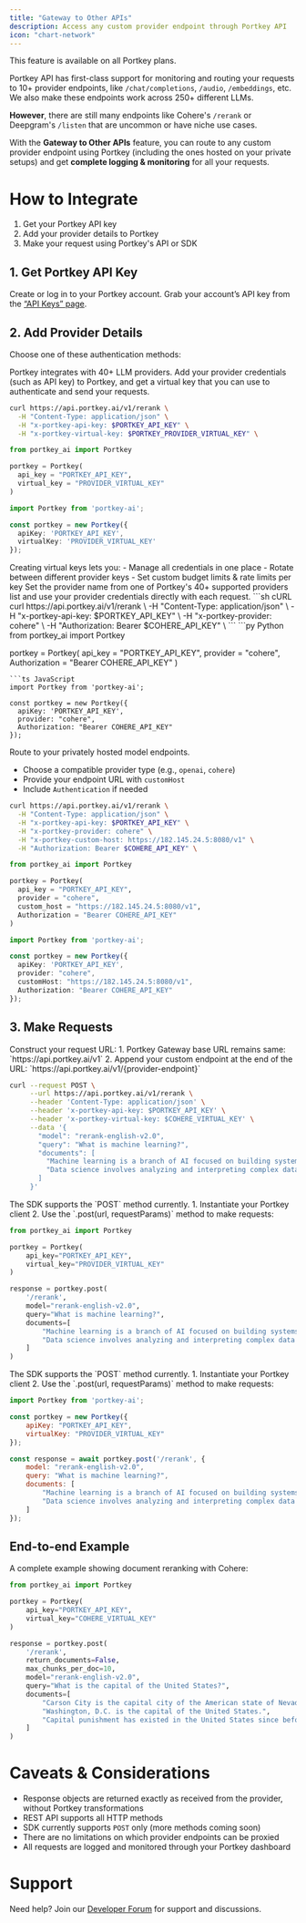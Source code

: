 ```yaml
---
title: "Gateway to Other APIs"
description: Access any custom provider endpoint through Portkey API
icon: "chart-network"
---
```

<Note>
This feature is available on all Portkey plans.
</Note>

Portkey API has first-class support for monitoring and routing your requests to 10+ provider endpoints, like `/chat/completions`, `/audio`, `/embeddings`, etc. We also make these endpoints work across 250+ different LLMs.

**However**, there are still many endpoints like Cohere's `/rerank` or Deepgram's `/listen` that are uncommon or have niche use cases.

With the **Gateway to Other APIs** feature, you can route to any custom provider endpoint using Portkey (including the ones hosted on your private setups) and get **complete logging  & monitoring** for all your requests.

# How to Integrate

1. Get your Portkey API key
2. Add your provider details to Portkey
3. Make your request using Portkey's API or SDK


## 1. Get Portkey API Key
Create or log in to your Portkey account. Grab your account’s API key from the [“API Keys” page](https://app.portkey.ai/api-keys).

## 2. Add Provider Details

Choose one of these authentication methods:

<AccordionGroup>
<Accordion title="Option 1. Generate a Virtual Key (Recommended)">
Portkey integrates with 40+ LLM providers. Add your provider credentials (such as API key) to Portkey, and get a virtual key that you can use to authenticate and send your requests.

<CodeGroup>

```sh cURL
curl https://api.portkey.ai/v1/rerank \
  -H "Content-Type: application/json" \
  -H "x-portkey-api-key: $PORTKEY_API_KEY" \
  -H "x-portkey-virtual-key: $PORTKEY_PROVIDER_VIRTUAL_KEY" \
```

```py Python
from portkey_ai import Portkey

portkey = Portkey(
  api_key = "PORTKEY_API_KEY",
  virtual_key = "PROVIDER_VIRTUAL_KEY"
)
```

```ts JavaScript
import Portkey from 'portkey-ai';

const portkey = new Portkey({
  apiKey: 'PORTKEY_API_KEY',
  virtualKey: 'PROVIDER_VIRTUAL_KEY'
});
```
</CodeGroup>
<Note>
Creating virtual keys lets you:
- Manage all credentials in one place
- Rotate between different provider keys
- Set custom budget limits & rate limits per key
</Note>
</Accordion>

<Accordion title="Option 2. Direct Provider Auth">
Set the provider name from one of Portkey's 40+ supported providers list and use your provider credentials directly with each request.

<CodeGroup>
```sh cURL
curl https://api.portkey.ai/v1/rerank \
  -H "Content-Type: application/json" \
  -H "x-portkey-api-key: $PORTKEY_API_KEY" \
  -H "x-portkey-provider: cohere" \
  -H "Authorization: Bearer $COHERE_API_KEY" \
```
```py Python
from portkey_ai import Portkey

portkey = Portkey(
  api_key = "PORTKEY_API_KEY",
  provider = "cohere",
  Authorization = "Bearer COHERE_API_KEY"
)
```
```ts JavaScript
import Portkey from 'portkey-ai';

const portkey = new Portkey({
  apiKey: 'PORTKEY_API_KEY',
  provider: "cohere",
  Authorization: "Bearer COHERE_API_KEY"
});
```
</CodeGroup>
</Accordion>
<Accordion title="Option 3. Custom Hosted Endpoint">

Route to your privately hosted model endpoints.
- Choose a compatible provider type (e.g., `openai`, `cohere`)
- Provide your endpoint URL with `customHost`
- Include `Authentication` if needed

<CodeGroup>

```sh cURL
curl https://api.portkey.ai/v1/rerank \
  -H "Content-Type: application/json" \
  -H "x-portkey-api-key: $PORTKEY_API_KEY" \
  -H "x-portkey-provider: cohere" \
  -H "x-portkey-custom-host: https://182.145.24.5:8080/v1" \
  -H "Authorization: Bearer $COHERE_API_KEY" \
```

```py Python
from portkey_ai import Portkey

portkey = Portkey(
  api_key = "PORTKEY_API_KEY",
  provider = "cohere",
  custom_host = "https://182.145.24.5:8080/v1",
  Authorization = "Bearer COHERE_API_KEY"
)
```

```ts JavaScript
import Portkey from 'portkey-ai';

const portkey = new Portkey({
  apiKey: 'PORTKEY_API_KEY',
  provider: "cohere",
  customHost: "https://182.145.24.5:8080/v1",
  Authorization: "Bearer COHERE_API_KEY"
});
```
</CodeGroup>
</Accordion>
</AccordionGroup>

## 3. Make Requests

<Tabs>
<Tab title="cURL">
Construct your request URL:
1. Portkey Gateway base URL remains same: `https://api.portkey.ai/v1`
2. Append your custom endpoint at the end of the URL: `https://api.portkey.ai/v1/{provider-endpoint}`

```bash
curl --request POST \
     --url https://api.portkey.ai/v1/rerank \
     --header 'Content-Type: application/json' \
     --header 'x-portkey-api-key: $PORTKEY_API_KEY' \
     --header 'x-portkey-virtual-key: $COHERE_VIRTUAL_KEY' \
     --data '{
       "model": "rerank-english-v2.0",
       "query": "What is machine learning?",
       "documents": [
         "Machine learning is a branch of AI focused on building systems that learn from data.",
         "Data science involves analyzing and interpreting complex data sets."
       ]
     }'
```
</Tab>

<Tab title="Python SDK">
<Info>The SDK supports the `POST` method currently.</Info>
1. Instantiate your Portkey client
2. Use the `.post(url, requestParams)` method to make requests:

```python
from portkey_ai import Portkey

portkey = Portkey(
    api_key="PORTKEY_API_KEY",
    virtual_key="PROVIDER_VIRTUAL_KEY"
)

response = portkey.post(
    '/rerank',
    model="rerank-english-v2.0",
    query="What is machine learning?",
    documents=[
        "Machine learning is a branch of AI focused on building systems that learn from data.",
        "Data science involves analyzing and interpreting complex data sets."
    ]
)
```
</Tab>

<Tab title="NodeJS SDK">
<Info>The SDK supports the `POST` method currently.</Info>
1. Instantiate your Portkey client
2. Use the `.post(url, requestParams)` method to make requests:

```javascript
import Portkey from 'portkey-ai';

const portkey = new Portkey({
    apiKey: "PORTKEY_API_KEY",
    virtualKey: "PROVIDER_VIRTUAL_KEY"
});

const response = await portkey.post('/rerank', {
    model: "rerank-english-v2.0",
    query: "What is machine learning?",
    documents: [
        "Machine learning is a branch of AI focused on building systems that learn from data.",
        "Data science involves analyzing and interpreting complex data sets."
    ]
});
```
</Tab>
</Tabs>

## End-to-end Example

<Accordion title="Cohere Rerank Integration">

A complete example showing document reranking with Cohere:

```python
from portkey_ai import Portkey

portkey = Portkey(
    api_key="PORTKEY_API_KEY",
    virtual_key="COHERE_VIRTUAL_KEY"
)

response = portkey.post(
    '/rerank',
    return_documents=False,
    max_chunks_per_doc=10,
    model="rerank-english-v2.0",
    query="What is the capital of the United States?",
    documents=[
        "Carson City is the capital city of the American state of Nevada.",
        "Washington, D.C. is the capital of the United States.",
        "Capital punishment has existed in the United States since before its founding."
    ]
)
```
</Accordion>

# Caveats & Considerations

- Response objects are returned exactly as received from the provider, without Portkey transformations
- REST API supports all HTTP methods
- SDK currently supports `POST` only (more methods coming soon)
- There are no limitations on which provider endpoints can be proxied
- All requests are logged and monitored through your Portkey dashboard

# Support

Need help? Join our [Developer Forum](https://portkey.wiki/community) for support and discussions.
